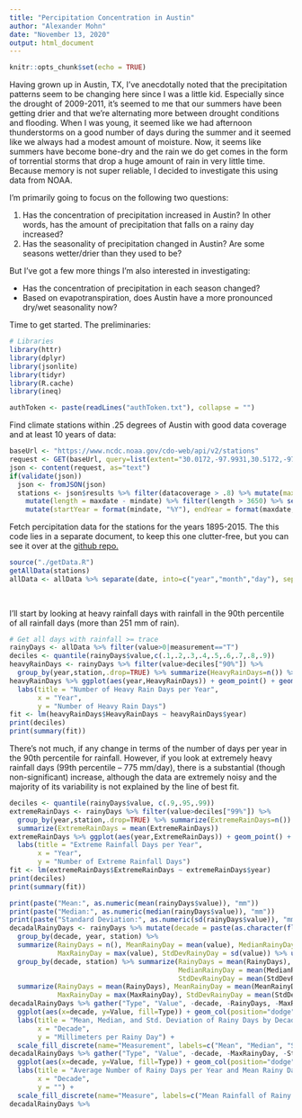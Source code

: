 ```yaml
---
title: "Percipitation Concentration in Austin"
author: "Alexander Mohn"
date: "November 13, 2020"
output: html_document
---
```

```r
knitr::opts_chunk$set(echo = TRUE)
```
Having grown up in Austin, TX, I've anecdotally noted that the precipitation patterns seem to be changing here since I was a little kid.
Especially since the drought of 2009-2011, it's seemed to me that our summers have been getting drier and that we're alternating more between drought conditions and flooding.
When I was young, it seemed like we had afternoon thunderstorms on a good number of days during the summer and it seemed like we always had a modest amount of moisture.
Now, it seems like summers have become bone-dry and the rain we do get comes in the form of torrential storms that drop a huge amount of rain in very little time.
Because memory is not super reliable, I decided to investigate this using data from NOAA.

I'm primarily going to focus on the following two questions:

1. Has the concentration of precipitation increased in Austin? In other words, has the amount of precipitation that falls on a rainy day increased?
2. Has the seasonality of precipitation changed in Austin? Are some seasons wetter/drier than they used to be?

But I've got a few more things I'm also interested in investigating:

- Has the concentration of precipitation in each season changed?
- Based on evapotranspiration, does Austin have a more pronounced dry/wet seasonality now?

Time to get started. The preliminaries:
```r
# Libraries
library(httr)
library(dplyr)
library(jsonlite)
library(tidyr)
library(R.cache)
library(ineq)

authToken <- paste(readLines("authToken.txt"), collapse = "")
```
Find climate stations within .25 degrees of Austin with good data coverage and at least 10 years of data:
```r
baseUrl <- "https://www.ncdc.noaa.gov/cdo-web/api/v2/stations"
request <- GET(baseUrl, query=list(extent="30.0172,-97.9931,30.5172,-97.4931",datasetid="GHCND",limit="1000"),add_headers(token=authToken))
json <- content(request, as="text")
if(validate(json))
  json <- fromJSON(json)
  stations <- json$results %>% filter(datacoverage > .8) %>% mutate(maxdate = as.Date(maxdate), mindate = as.Date(mindate)) %>%
    mutate(length = maxdate - mindate) %>% filter(length > 3650) %>% select(-length) %>% 
    mutate(startYear = format(mindate, "%Y"), endYear = format(maxdate, "%Y")) %>% select(-elevation, -elevationUnit)
```
Fetch percipitation data for the stations for the years 1895-2015.
The this code lies in a separate document, to keep this one clutter-free, but you can see it over at the [github repo.](https://github.com/pogrmman/AustinPercipitation)
```r
source("./getData.R")
getAllData(stations)
allData <- allData %>% separate(date, into=c("year","month","day"), sep="-") %>% mutate(year=as.numeric(year),
                                                                                        month=as.numeric(month),
                                                                                        day=as.numeric(day))k
```
I'll start by looking at heavy rainfall days with rainfall in the 90th percentile of all rainfall days (more than 251 mm of rain).
```r
# Get all days with rainfall >= trace
rainyDays <- allData %>% filter(value>0|measurement=="T")
deciles <- quantile(rainyDays$value,c(.1,.2,.3,.4,.5,.6,.7,.8,.9))
heavyRainDays <- rainyDays %>% filter(value>deciles["90%"]) %>% 
  group_by(year,station,.drop=TRUE) %>% summarize(HeavyRainDays=n()) %>% ungroup() %>% group_by(year) %>% summarize(HeavyRainDays=mean(HeavyRainDays))
heavyRainDays %>% ggplot(aes(year,HeavyRainDays)) + geom_point() + geom_smooth(method="lm") + 
  labs(title = "Number of Heavy Rain Days per Year",
       x = "Year",
       y = "Number of Heavy Rain Days")
fit <- lm(heavyRainDays$HeavyRainDays ~ heavyRainDays$year)
print(deciles)
print(summary(fit))
```
There's not much, if any change in terms of the number of days per year in the 90th percentile for rainfall.
However, if you look at extremely heavy rainfall days (99th percentile -- 775 mm/day), there is a substantial (though non-significant) increase, although the data are extremely noisy and the majority of its variability is not explained by the line of best fit.
```r
deciles <- quantile(rainyDays$value, c(.9,.95,.99))
extremeRainDays <- rainyDays %>% filter(value>deciles["99%"]) %>%
  group_by(year,station,.drop=TRUE) %>% summarize(ExtremeRainDays=n()) %>% ungroup() %>% group_by(year) %>% 
  summarize(ExtremeRainDays = mean(ExtremeRainDays))
extremeRainDays %>% ggplot(aes(year,ExtremeRainDays)) + geom_point() + geom_smooth(method="lm") +
  labs(title = "Extreme Rainfall Days per Year",
       x = "Year",
       y = "Number of Extreme Rainfall Days")
fit <- lm(extremeRainDays$ExtremeRainDays ~ extremeRainDays$year)
print(deciles)
print(summary(fit))
```

```r
print(paste("Mean:", as.numeric(mean(rainyDays$value)), "mm"))
print(paste("Median:", as.numeric(median(rainyDays$value)), "mm"))
print(paste("Standard Deviation:", as.numeric(sd(rainyDays$value)), "mm"))
decadalRainyDays <- rainyDays %>% mutate(decade = paste(as.character(floor(year/10)), "0s", sep="")) %>% 
  group_by(decade, year, station) %>%
  summarize(RainyDays = n(), MeanRainyDay = mean(value), MedianRainyDay = median(value), 
            MaxRainyDay = max(value), StdDevRainyDay = sd(value)) %>% ungroup() %>%
  group_by(decade, station) %>% summarize(RainyDays = mean(RainyDays), MeanRainyDay = mean(MeanRainyDay),
                                          MedianRainyDay = mean(MedianRainyDay), MaxRainyDay = max(MaxRainyDay),
                                          StdDevRainyDay = mean(StdDevRainyDay)) %>% ungroup() %>% group_by(decade) %>%
  summarize(RainyDays = mean(RainyDays), MeanRainyDay = mean(MeanRainyDay), MedianRainyDay = mean(MedianRainyDay),
            MaxRainyDay = max(MaxRainyDay), StdDevRainyDay = mean(StdDevRainyDay))
decadalRainyDays %>% gather("Type", "Value", -decade, -RainyDays, -MaxRainyDay) %>%
  ggplot(aes(x=decade, y=Value, fill=Type)) + geom_col(position="dodge") + 
  labs(title = "Mean, Median, and Std. Deviation of Rainy Days by Decade",
       x = "Decade",
       y = "Millimeters per Rainy Day") +
  scale_fill_discrete(name="Measurement", labels=c("Mean", "Median", "Standard Deviation"))
decadalRainyDays %>% gather("Type", "Value", -decade, -MaxRainyDay, -StdDevRainyDay, -MedianRainyDay) %>%
  ggplot(aes(x=decade, y=Value, fill=Type)) + geom_col(position="dodge") +
  labs(title = "Average Number of Rainy Days per Year and Mean Rainy Day",
       x = "Decade",
       y = "") +
  scale_fill_discrete(name="Measure", labels=c("Mean Rainfall of Rainy Day (mm)", "Number of Rainy Days per Year"))
decadalRainyDays %>% 
```